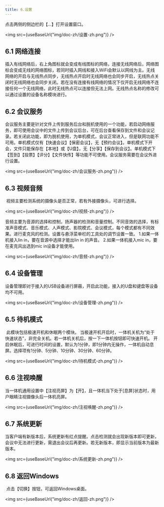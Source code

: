 ```yaml
---
title: 6.设置
---
```



点击两侧的侧边栏的【...】打开设置窗口。

<img  src={useBaseUrl("img/doc-zh/设置-zh.png")} />

## 6.1 网络连接

​        插入有线网络后，右上角图标就会变成有线图标的网络，连接无线网络后，网络图标会变成无线的网络图标，若同时插入网线和接入WiFi会默认以网线为主。无线网络的开启与无线热点同步，无线热点开启时无线网络也会同步开启，无线热点关闭时无线网络也会同步关闭。若在没有连接有线网络的情况下仅开启无线网络不连接任何一个无线网络，此时无线热点可以连接但无法上网。无线热点名称的修改可以通过设置的设备名称模块进行。

## 6.2 会议服务

​      会议服务主要是针对文件上传到服务后台和脱机使用的一个功能，若启动网络服务，即可使用会议中的文件上传到会议后台，可在后台查看保存到文件和会议记录。若关闭此功能，即为脱机使用，为单机模式，会议正常进入，但是联网功能不可用。单机模式仅有【快速会议】【保密会议】，无【预约会议】。单机模式下开会，文件只能保存在【本地】或【U盘】，无【分享】【保存到会议】。单机模式下【签到】【投票】【评分】【文件快传】等功能不可使用。会议服务需要在会议外进行设置。

<img  src={useBaseUrl("img/doc-zh/会议服务-zh.png")} />

## 6.3 视频音频

​		视频主要检测系统的摄像头是否正常，若有外接摄像头，可进行选择。

<img  src={useBaseUrl("img/doc-zh/视频-zh.png")} />

​		音频主要为音源的选择和控制，扬声器的检测和音量控制。不同音效的选择，有标准声音模式、音乐模式、人声模式、影院模式、会议模式，每个模式都有不同效果。进行麦克风的检测。设置与悬浮菜单栏的工具处的调节设置一致。
        1.如果一体机接入lin in，要在音源中选择才能出lin in 的声音。
        2.如果一体机接入mic in，要在麦克风出选到mic in设备才能使用。

<img  src={useBaseUrl("img/doc-zh/音频-zh.png")} />

## 6.4 设备管理

​        设备管理即对于接入的USB设备进行屏蔽，开启此功能，接入的U盘和键盘等设备均不可用。

<img  src={useBaseUrl("img/doc-zh/设备管理-zh.png")} />

## 6.5 待机模式

​		此模块包括极速开机和休眠两个模块。
当极速开机开启时，一体机关机为“处于快速状态”，非完全关机。若一体机关机后，按一下一体机按钮即可快速开机。
开启休眠后，可进行时间的设置，默认为1分钟，即1分钟内无操作，一体机自动息屏。选择项有1分钟、5分钟、10分钟、30分钟、60分钟。

<img  src={useBaseUrl("img/doc-zh/待机模式-zh.png")} />

## 6.6 注视唤醒

​        当一体机通用设置中【注视亮屏】为【开】，且一体机当下处于[息屏]状态时，用户眼睛注视摄像头后一体机亮屏。

<img  src={useBaseUrl("img/doc-zh/注视唤醒-zh.png")} />

## 6.7 系统更新

​        当客户端有新版本后，系统更新有红点提醒。点击检测就会出现新版本即可更新，会议中无法进行更新，需退出会议后再更新。若无新版本，即显示当前版本为最新版本。

<img  src={useBaseUrl("img/doc-zh/系统更新-zh.png")} />

## 6.8 返回Windows

​        点击【切换】按钮，可返回Windows桌面。

<img  src={useBaseUrl("img/doc-zh/返回-zh.png")} />